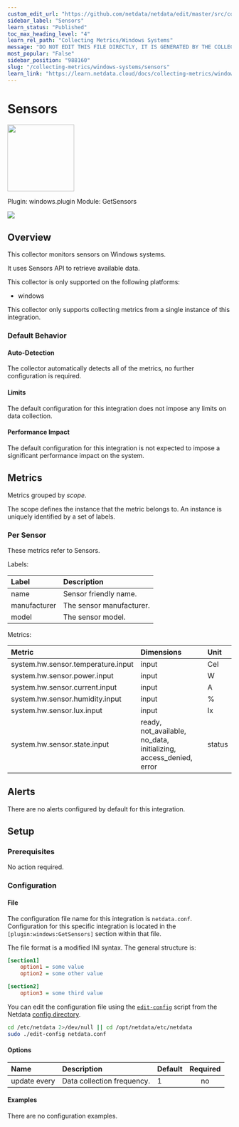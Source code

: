 ```yaml
---
custom_edit_url: "https://github.com/netdata/netdata/edit/master/src/collectors/windows.plugin/metadata.yaml"
sidebar_label: "Sensors"
learn_status: "Published"
toc_max_heading_level: "4"
learn_rel_path: "Collecting Metrics/Windows Systems"
message: "DO NOT EDIT THIS FILE DIRECTLY, IT IS GENERATED BY THE COLLECTOR'S metadata.yaml FILE"
most_popular: "False"
sidebar_position: "988160"
slug: "/collecting-metrics/windows-systems/sensors"
learn_link: "https://learn.netdata.cloud/docs/collecting-metrics/windows-systems/sensors"
---
```



# Sensors


<img src="https://netdata.cloud/img/windows.svg" width="150"/>


Plugin: windows.plugin
Module: GetSensors

<img src="https://img.shields.io/badge/maintained%20by-Netdata-%2300ab44" />

## Overview

This collector monitors sensors on Windows systems.


It uses Sensors API to retrieve available data.


This collector is only supported on the following platforms:

- windows

This collector only supports collecting metrics from a single instance of this integration.


### Default Behavior

#### Auto-Detection

The collector automatically detects all of the metrics, no further configuration is required.


#### Limits

The default configuration for this integration does not impose any limits on data collection.

#### Performance Impact

The default configuration for this integration is not expected to impose a significant performance impact on the system.


## Metrics

Metrics grouped by *scope*.

The scope defines the instance that the metric belongs to. An instance is uniquely identified by a set of labels.



### Per Sensor

These metrics refer to Sensors.

Labels:

| Label      | Description     |
|:-----------|:----------------|
| name | Sensor friendly name. |
| manufacturer | The sensor manufacturer. |
| model | The sensor model. |

Metrics:

| Metric | Dimensions | Unit |
|:------|:----------|:----|
| system.hw.sensor.temperature.input | input | Cel |
| system.hw.sensor.power.input | input | W |
| system.hw.sensor.current.input | input | A |
| system.hw.sensor.humidity.input | input | % |
| system.hw.sensor.lux.input | input | lx |
| system.hw.sensor.state.input | ready, not_available, no_data, initializing, access_denied, error | status |



## Alerts

There are no alerts configured by default for this integration.


## Setup

### Prerequisites

No action required.

### Configuration

#### File

The configuration file name for this integration is `netdata.conf`.
Configuration for this specific integration is located in the `[plugin:windows:GetSensors]` section within that file.

The file format is a modified INI syntax. The general structure is:

```ini
[section1]
    option1 = some value
    option2 = some other value

[section2]
    option3 = some third value
```
You can edit the configuration file using the [`edit-config`](/docs/netdata-agent/configuration#edit-a-configuration-file-using-edit-config) script from the
Netdata [config directory](/docs/netdata-agent/configuration#the-netdata-config-directory).

```bash
cd /etc/netdata 2>/dev/null || cd /opt/netdata/etc/netdata
sudo ./edit-config netdata.conf
```
#### Options



| Name | Description | Default | Required |
|:----|:-----------|:-------|:--------:|
| update every | Data collection frequency. | 1 | no |

#### Examples
There are no configuration examples.



